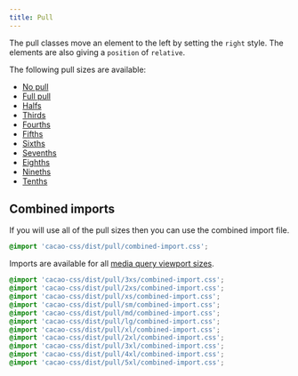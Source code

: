 ```yaml
---
title: Pull
---
```


The pull classes move an element to the left by setting the `right` style. The elements are also giving a `position` of `relative`.

The following pull sizes are available:

- [No pull](/styles/pull/zero)
- [Full pull](/styles/pull/one)
- [Halfs](/styles/pull/two)
- [Thirds](/styles/pull/three)
- [Fourths](/styles/pull/four)
- [Fifths](/styles/pull/five)
- [Sixths](/styles/pull/six)
- [Sevenths](/styles/pull/seven)
- [Eighths](/styles/pull/eight)
- [Nineths](/styles/pull/nine)
- [Tenths](/styles/pull/ten)

## Combined imports

If you will use all of the pull sizes then you can use the combined import file.

```css
@import 'cacao-css/dist/pull/combined-import.css';
```

Imports are available for all [media query viewport sizes](/styles/media#viewport-media-queries).

```css
@import 'cacao-css/dist/pull/3xs/combined-import.css';
@import 'cacao-css/dist/pull/2xs/combined-import.css';
@import 'cacao-css/dist/pull/xs/combined-import.css';
@import 'cacao-css/dist/pull/sm/combined-import.css';
@import 'cacao-css/dist/pull/md/combined-import.css';
@import 'cacao-css/dist/pull/lg/combined-import.css';
@import 'cacao-css/dist/pull/xl/combined-import.css';
@import 'cacao-css/dist/pull/2xl/combined-import.css';
@import 'cacao-css/dist/pull/3xl/combined-import.css';
@import 'cacao-css/dist/pull/4xl/combined-import.css';
@import 'cacao-css/dist/pull/5xl/combined-import.css';
```

